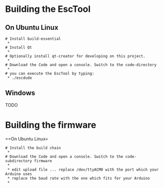 =Building the EscTool=

==On Ubuntu Linux==
 # Install build-essential
  * {{{sudo apt-get install build-essential}}}
 # Install Qt
  * {{{sudo apt-get install libqt4-dev}}}
 # Optionally install qt-creator for developing on this project.
  * {{{sudo apt-get install qt-creator}}}
 # Download the Code and open a console. Switch to the code-directory
  * {{{qmake && make}}}
 # you can execute the EscTool by typing:
  * ./escdude

== Windows ==
TODO

=Building the firmware=

==On Ubuntu Linux=
 # Install the build chain
  * {{{sudo apt-get install avr-libc binutils-avr gcc-avr avrdude}}}
 # Download the Code and open a console. Switch to the code-subdirectory firmware
  * {{{./build}}}
  * edit upload file ... replace /dev/ttyACM0 with the port which your Arduino uses
  * replace the baud rate with the one which fits for your Arduino
  * {{{./upload}}}